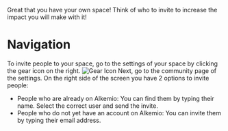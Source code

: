 Great that you have your own space! Think of who to invite to increase the impact you will make with it!

# Navigation
To invite people to your space, go to the settings of your space by clicking the gear icon on the right.
![Gear Icon](/space-settings-gear-icon.png)
Next, go to the community page of the settings. On the right side of the screen you have 2 options to invite people:
- People who are already on Alkemio: You can find them by typing their name. Select the correct user and send the invite.
- People who do not yet have an account on Alkemio: You can invite them by typing their email address.